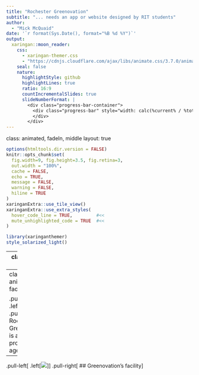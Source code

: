 ```yaml
---
title: "Rochester Greenovation"  
subtitle: "... needs an app or website designed by RIT students"
author: 
  - "Mick McQuaid"
date: '`r format(Sys.Date(), format="%B %d %Y")`'
output:
  xaringan::moon_reader:
    css:
      - xaringan-themer.css
      - "https://cdnjs.cloudflare.com/ajax/libs/animate.css/3.7.0/animate.min.css"
    seal: false
    nature:
      highlightStyle: github
      highlightLines: true
      ratio: 16:9
      countIncrementalSlides: true
      slideNumberFormat: |
        <div class="progress-bar-container">
          <div class="progress-bar" style="width: calc(%current% / %total% * 100%);">
          </div>
        </div>
---
```

class: animated, fadeIn, middle
layout: true

<style type="text/css">
/* .remark-slide-content h1 {
  font-size: 600%;
}
*/

@import url('https://fonts.googleapis.com/css2?family=Fira%20Code:wght@300..700&display=swap');
.remark-code, .remark-inline-code { font-family: 'Fira Code'; }

.remark-slide-number {
  position: inherit;
}

.remark-slide-number .progress-bar-container {
  position: absolute;
  bottom: 0;
  height: 4px;
  display: block;
  left: 0;
  right: 0;
}

.remark-slide-number .progress-bar {
  height: 100%;
  background-color: red;
}
.scale-30 img { width: 30%; height: 30%; }
.scale-40 img { width: 40%; height: 40%; }
.scale-45 img { width: 45%; height: 45%; }
.scale-60 img { width: 60%; height: 60%; }
.scale-70 img { width: 70%; height: 70%; }
.scale-75 img { width: 75%; height: 75%; }
.scale-80 img { width: 80%; height: 80%; }
.scale-85 img { width: 85%; height: 85%; }
.big { font-size: 200%; }
.footer {
  position: absolute;
  bottom: 10px;
}
</style>
```r
options(htmltools.dir.version = FALSE)
knitr::opts_chunk$set(
  fig.width=9, fig.height=3.5, fig.retina=3,
  out.width = "100%",
  cache = FALSE,
  echo = TRUE,
  message = FALSE, 
  warning = FALSE,
  hiline = TRUE
)
xaringanExtra::use_tile_view()
xaringanExtra::use_extra_styles(
  hover_code_line = TRUE,         #<<
  mute_unhighlighted_code = TRUE  #<<
)
```
```r
library(xaringanthemer)
style_solarized_light()
```

---
class: title-slide

# Rochester Greenovation

### ... needs an app or website designed by RIT students

### [note: this is a placeholder for a slideshow that will soon reside at this address]

.footer[This is a slideshow. Use the arrow keys to navigate.]

---
class: animated, fadeIn

.pull-left[
  .left[![](greenovationlogo.jpg)]
]
.pull-right[
# Rochester Greenovation
is a not-for-profit agency
]

---

.pull-left[
  .left[![](greenovationMural.jpg)]
]
.pull-right[
  ## Greenovation's facility
]
